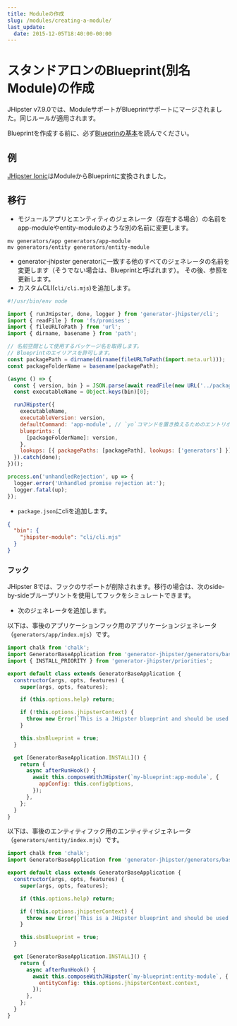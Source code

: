 ```yaml
---
title: Moduleの作成
slug: /modules/creating-a-module/
last_update:
  date: 2015-12-05T18:40:00-00:00
---
```


# <i class="fa fa-cube"></i> スタンドアロンのBlueprint(別名Module)の作成

JHipster v7.9.0では、ModuleサポートがBlueprintサポートにマージされました。同じルールが適用されます。

Blueprintを作成する前に、必ず[Blueprinの基本](/modules/extending-and-customizing/#-blueprint-basics)を読んでください。

## 例

[JHipster Ionic](https://github.com/jhipster/generator-jhipster-ionic)はModuleからBlueprintに変換されました。

## 移行

- モジュールアプリとエンティティのジェネレータ（存在する場合）の名前をapp-moduleやentity-moduleのような別の名前に変更します。

```shell
mv generators/app generators/app-module
mv generators/entity generators/entity-module
```

- generator-jhipster generatorに一致する他のすべてのジェネレータの名前を変更します（そうでない場合は、Blueprintと呼ばれます）。
その後、参照を更新します。
- カスタムCLI(`cli/cli.mjs`)を追加します。

```js
#!/usr/bin/env node

import { runJHipster, done, logger } from 'generator-jhipster/cli';
import { readFile } from 'fs/promises';
import { fileURLToPath } from 'url';
import { dirname, basename } from 'path';

// 名前空間として使用するパッケージ名を取得します。
// Blueprintのエイリアスを許可します。
const packagePath = dirname(dirname(fileURLToPath(import.meta.url)));
const packageFolderName = basename(packagePath);

(async () => {
  const { version, bin } = JSON.parse(await readFile(new URL('../package.json', import.meta.url)));
  const executableName = Object.keys(bin)[0];

  runJHipster({
    executableName,
    executableVersion: version,
    defaultCommand: 'app-module', // `yo`コマンドを置き換えるためのエントリポイントとして使用されるジェネレータ
    blueprints: {
      [packageFolderName]: version,
    },
    lookups: [{ packagePaths: [packagePath], lookups: ['generators'] }],
  }).catch(done);
})();

process.on('unhandledRejection', up => {
  logger.error('Unhandled promise rejection at:');
  logger.fatal(up);
});
```

- `package.json`にcliを追加します。

```json
{
  "bin": {
    "jhipster-module": "cli/cli.mjs"
  }
}
```

### フック

JHipster 8では、フックのサポートが削除されます。移行の場合は、次のside-by-sideブループリントを使用してフックをシミュレートできます。

- 次のジェネレータを追加します。

以下は、事後のアプリケーションフック用のアプリケーションジェネレータ（`generators/app/index.mjs`）です。

```js
import chalk from 'chalk';
import GeneratorBaseApplication from 'generator-jhipster/generators/base-application';
import { INSTALL_PRIORITY } from 'generator-jhipster/priorities';

export default class extends GeneratorBaseApplication {
  constructor(args, opts, features) {
    super(args, opts, features);

    if (this.options.help) return;

    if (!this.options.jhipsterContext) {
      throw new Error(`This is a JHipster blueprint and should be used only like ${chalk.yellow('jhipster --blueprints myBlueprint')}`);
    }

    this.sbsBlueprint = true;
  }

  get [GeneratorBaseApplication.INSTALL]() {
    return {
      async afterRunHook() {
        await this.composeWithJHipster(`my-blueprint:app-module`, {
          appConfig: this.configOptions,
        });
      },
    };
  }
}
```

以下は、事後のエンティティフック用のエンティティジェネレータ（`generators/entity/index.mjs`）です。

```js
import chalk from 'chalk';
import GeneratorBaseApplication from 'generator-jhipster/generators/base-application';

export default class extends GeneratorBaseApplication {
  constructor(args, opts, features) {
    super(args, opts, features);

    if (this.options.help) return;

    if (!this.options.jhipsterContext) {
      throw new Error(`This is a JHipster blueprint and should be used only like ${chalk.yellow('jhipster --blueprints myBlueprint')}`);
    }

    this.sbsBlueprint = true;
  }

  get [GeneratorBaseApplication.INSTALL]() {
    return {
      async afterRunHook() {
        await this.composeWithJHipster(`my-blueprint:entity-module`, {
          entityConfig: this.options.jhipsterContext.context,
        });
      },
    };
  }
}
```

